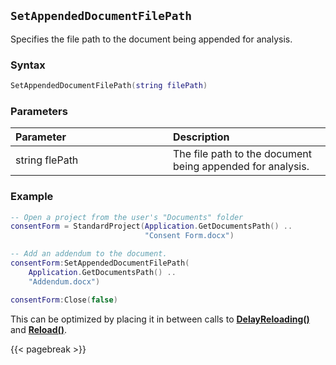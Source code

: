 ## `SetAppendedDocumentFilePath` {#standard-setappendeddocumentfilepath}

Specifies the file path to the document being appended for analysis.

### Syntax {-}

``` .lua
SetAppendedDocumentFilePath(string filePath)
```

### Parameters {-}

**Parameter** | **Description**
| :-- | :-- |
string flePath | The file path to the document being appended for analysis.

### Example {-}

``` .lua
-- Open a project from the user's "Documents" folder
consentForm = StandardProject(Application.GetDocumentsPath() ..
                              "Consent Form.docx")

-- Add an addendum to the document.
consentForm:SetAppendedDocumentFilePath(
    Application.GetDocumentsPath() ..
    "Addendum.docx")

consentForm:Close(false)
```

::: {.tipsection data-latex=""}
This can be optimized by placing it in between calls to **[DelayReloading()](#standard-delayreloading)** and **[Reload()](#standard-reload)**.
:::

{{< pagebreak >}}


